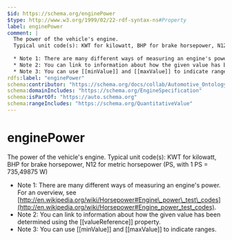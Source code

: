 ```yaml
---
$id: https://schema.org/enginePower
$type: http://www.w3.org/1999/02/22-rdf-syntax-ns#Property
label: enginePower
comment: |
  The power of the vehicle's engine.
  Typical unit code(s): KWT for kilowatt, BHP for brake horsepower, N12 for metric horsepower (PS, with 1 PS = 735,49875 W)
  
  * Note 1: There are many different ways of measuring an engine's power. For an overview, see  [http://en.wikipedia.org/wiki/Horsepower#Engine\_power\_test\_codes](http://en.wikipedia.org/wiki/Horsepower#Engine_power_test_codes).
  * Note 2: You can link to information about how the given value has been determined using the [[valueReference]] property.
  * Note 3: You can use [[minValue]] and [[maxValue]] to indicate ranges.
rdfs:label: "enginePower"
schema:contributor: "https://schema.org/docs/collab/Automotive_Ontology_Working_Group"
schema:domainIncludes: "https://schema.org/EngineSpecification"
schema:isPartOf: "https://auto.schema.org"
schema:rangeIncludes: "https://schema.org/QuantitativeValue"
---
```


# enginePower

The power of the vehicle's engine.
    Typical unit code(s): KWT for kilowatt, BHP for brake horsepower, N12 for metric horsepower (PS, with 1 PS = 735,49875 W)

* Note 1: There are many different ways of measuring an engine's power. For an overview, see  [http://en.wikipedia.org/wiki/Horsepower#Engine\_power\_test\_codes](http://en.wikipedia.org/wiki/Horsepower#Engine_power_test_codes).
* Note 2: You can link to information about how the given value has been determined using the [[valueReference]] property.
* Note 3: You can use [[minValue]] and [[maxValue]] to indicate ranges.

